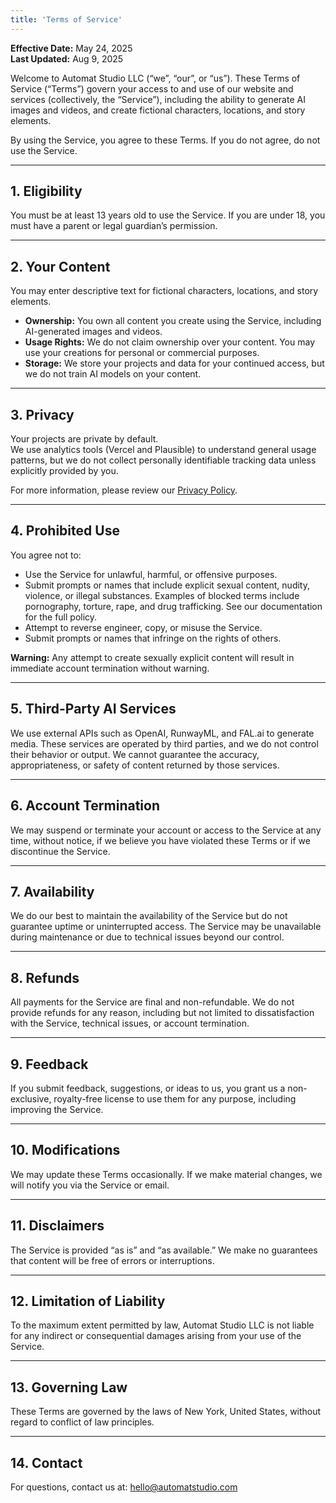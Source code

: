 ```yaml
---
title: 'Terms of Service'
---
```


**Effective Date:** May 24, 2025  
**Last Updated:** Aug 9, 2025

Welcome to Automat Studio LLC (“we”, “our”, or “us”). These Terms of Service (“Terms”) govern your access to and use of our website and services (collectively, the “Service”), including the ability to generate AI images and videos, and create fictional characters, locations, and story elements.

By using the Service, you agree to these Terms. If you do not agree, do not use the Service.

---

## 1. Eligibility

You must be at least 13 years old to use the Service. If you are under 18, you must have a parent or legal guardian’s permission.

---

## 2. Your Content

You may enter descriptive text for fictional characters, locations, and story elements.

- **Ownership:** You own all content you create using the Service, including AI-generated images and videos.
- **Usage Rights:** We do not claim ownership over your content. You may use your creations for personal or commercial purposes.
- **Storage:** We store your projects and data for your continued access, but we do not train AI models on your content.

---

## 3. Privacy

Your projects are private by default.  
We use analytics tools (Vercel and Plausible) to understand general usage patterns, but we do not collect personally identifiable tracking data unless explicitly provided by you.

For more information, please review our [Privacy Policy](/privacy).

---

## 4. Prohibited Use

You agree not to:

- Use the Service for unlawful, harmful, or offensive purposes.
- Submit prompts or names that include explicit sexual content, nudity, violence, or illegal substances. Examples of blocked terms include pornography, torture, rape, and drug trafficking. See our documentation for the full policy.
- Attempt to reverse engineer, copy, or misuse the Service.
- Submit prompts or names that infringe on the rights of others.

**Warning:** Any attempt to create sexually explicit content will result in immediate account termination without warning.

---

## 5. Third-Party AI Services

We use external APIs such as OpenAI, RunwayML, and FAL.ai to generate media. These services are operated by third parties, and we do not control their behavior or output. We cannot guarantee the accuracy, appropriateness, or safety of content returned by those services.

---

## 6. Account Termination

We may suspend or terminate your account or access to the Service at any time, without notice, if we believe you have violated these Terms or if we discontinue the Service.

---

## 7. Availability

We do our best to maintain the availability of the Service but do not guarantee uptime or uninterrupted access. The Service may be unavailable during maintenance or due to technical issues beyond our control.

---

## 8. Refunds

All payments for the Service are final and non-refundable. We do not provide refunds for any reason, including but not limited to dissatisfaction with the Service, technical issues, or account termination.

---

## 9. Feedback

If you submit feedback, suggestions, or ideas to us, you grant us a non-exclusive, royalty-free license to use them for any purpose, including improving the Service.

---

## 10. Modifications

We may update these Terms occasionally. If we make material changes, we will notify you via the Service or email.

---

## 11. Disclaimers

The Service is provided “as is” and “as available.” We make no guarantees that content will be free of errors or interruptions.

---

## 12. Limitation of Liability

To the maximum extent permitted by law, Automat Studio LLC is not liable for any indirect or consequential damages arising from your use of the Service.

---

## 13. Governing Law

These Terms are governed by the laws of New York, United States, without regard to conflict of law principles.

---

## 14. Contact

For questions, contact us at: [hello@automatstudio.com](mailto:hello@automatstudio.com)
